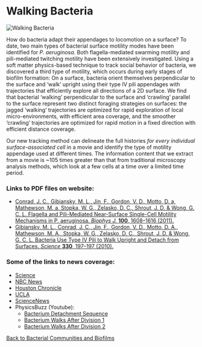 # Walking Bacteria

![Walking Bacteria](/bacteria-motility.png)

How do bacteria adapt their appendages to locomotion on a surface? To date, two main types of bacterial surface motility modes have been identified for _P. aeruginosa_. Both flagella-mediated swarming motility and pili-mediated twitching motility have been extensively investigated. Using a soft matter physics-based technique to track social behavior of bacteria, we discovered a third type of motility, which occurs during early stages of biofilm formation: On a surface, bacteria orient themselves perpendicular to the surface and ‘walk’ upright using their type IV pili appendages with trajectories that efficiently explore all directions of a 2D surface. We find that bacterial ‘walking’ perpendicular to the surface and ‘crawling’ parallel to the surface represent two distinct foraging strategies on surfaces: the jagged ‘walking’ trajectories are optimized for rapid exploration of local micro-environments, with efficient area coverage, and the smoother ‘crawling’ trajectories are optimized for rapid motion in a fixed direction with efficient distance coverage.

Our new tracking method can delineate the full histories _for every individual surface-associated cell_ in a movie and identify the type of motility appendage used at different times. The information content that we extract from a movie is ~105 times greater than that from traditional microscopy analysis methods, which look at a few cells at a time over a limited time period.

### Links to PDF files on website: 
- [Conrad, J. C., Gibiansky, M. L., Jin, F., Gordon, V. D., Motto, D. a, Mathewson, M. a, Stopka, W. G., Zelasko, D. C., Shrout, J. D. & Wong, G. C. L. Flagella and Pili-Mediated Near-Surface Single-Cell Motility Mechanisms in P. aeruginosa. _Biophys J._ **100**, 1608–1616 (2011).](/pdf/10.1016~j.bpj.2011.02.020.pdf)
- [Gibiansky, M. L., Conrad, J. C., Jin, F., Gordon, V. D., Motto, D. A., Mathewson, M. A., Stopka, W. G., Zelasko, D. C., Shrout, J. D. & Wong, G. C. L. Bacteria Use Type IV Pili to Walk Upright and Detach from Surfaces. _Science_ **330**, 197–197 (2010).](/pdf/10.1126~science.1194238.pdf)

### Some of the links to news coverage:
- [Science](https://www.science.org/content/article/video-walking-tall-bacterial-style)
- [NBC News](https://www.nbcnews.com/science/cosmic-log/bacteria-can-walk-legs-flna6c10403729)
- [Houston Chronicle](https://www.chron.com/news/strange-weird/article/beware-bacterial-gunk-walks-on-surfaces-1705380.php)
- [UCLA](https://samueli.ucla.edu/ucla-led-research-team-finds-that-bacteria-can-stand-up-and-walk/)
- [ScienceNews](https://www.sciencenews.org/article/bacteria-strut-their-stuff)
- PhysicsBuzz (Youtube):
    - [Bacterium Detachment Sequence](https://youtu.be/RODYJYku5jw)
    - [Bacterium Walks After Division 1](https://youtu.be/o2Njd7eJ3O0)
    - [Bacterium Walks After Division 2](https://youtu.be/9tTLnrX5dz4)

[Back to Bacterial Communities and Biofilms](/research/bacterial-communities-and-biofilms)